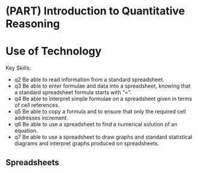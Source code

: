 # (PART) Introduction to Quantitative Reasoning

# Use of Technology

Key Skills:

- q2 Be able to read information from a standard spreadsheet.
- q3 Be able to enter formulae and data into a spreadsheet, knowing that a standard spreadsheet formula starts with "=".
- q4 Be able to interpret simple formulae on a spreadsheet given in terms of cell references.
- q5 Be able to copy a formula and to ensure that only the required cell addresses increment.
- q6 Be able to use a spreadsheet to find a numerical solution of an equation.
- q7 Be able to use a spreadsheet to draw graphs and standard statistical diagrams and interpret graphs produced on spreadsheets.

## Spreadsheets

